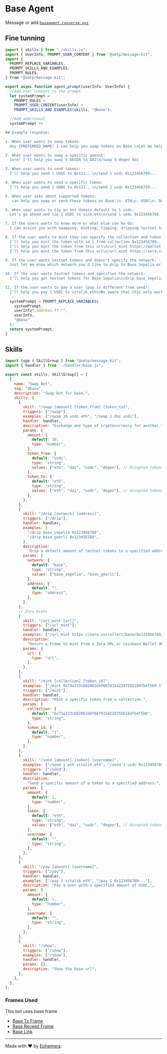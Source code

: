 # Base Agent

Message or add [`baseagent.converse.xyz`](https://converse.xyz/dm/baseagent.converse.xyz)

## Fine tunning

```jsx
import { skills } from "./skills.js";
import { UserInfo, PROMPT_USER_CONTENT } from "@xmtp/message-kit";
import {
  PROMPT_REPLACE_VARIABLES,
  PROMPT_SKILLS_AND_EXAMPLES,
  PROMPT_RULES,
} from "@xmtp/message-kit";

export async function agent_prompt(userInfo: UserInfo) {
  //Add user context to the prompt
  let systemPrompt =
    PROMPT_RULES +
    PROMPT_USER_CONTENT(userInfo) +
    PROMPT_SKILLS_AND_EXAMPLES(skills, "@base");

  //Add additional
  systemPrompt += `

## Example response:

1. When user wants to swap tokens:
  Hey {PREFERRED_NAME! I can help you swap tokens on Base.\nLet me help you swap 10 USDC to ETH\n/swap 10 usdc eth

2. When user wants to swap a specific amount:
  Sure! I'll help you swap 5 DEGEN to DAI\n/swap 5 degen dai

3. When user wants to send tokens:
  I'll help you send 1 USDC to 0x123...\n/send 1 usdc 0x123456789...

4. When user wants to send a specific token:
  I'll help you send 1 USDC to 0x123...\n/send 1 usdc 0x123456789...

5. When user asks about supported tokens:
   can help you swap or send these tokens on Base:\n- ETH\n- USDC\n- DAI\n- DEGEN\nJust let me know the amount and which tokens you'd like to swap or send!

6. When user wants to tip an ens domain default to 1 usdc:
  Let's go ahead and tip 1 USDC to nick.eth\n/send 1 usdc 0x123456789...

7. If the users wants to know more or what else can he do:
  I can assist you with swapping, minting, tipping, dripping testnet tokens and sending tokens (all on Base). Just let me know what you need help with!.

8. If the user wants to mint they can specify the collection and token id or a Url from Coinbase Wallet URL or Zora URL:
  I'll help you mint the token with id 1 from collection 0x123456789...\n/mint 0x123456789... 1
  I'll help you mint the token from this url\n/url_mint https://wallet.coinbase.com/nft/mint/eip155:1:erc721:0x123456789...
  I'll help you mint the token from this url\n/url_mint https://zora.co/collect/base/0x123456789/1...

9. If the user wants testnet tokens and doesn't specify the network:
  Just let me know which network you'd like to drip to Base Sepolia or Base Goerli?

10. If the user wants testnet tokens and specifies the network:
  I'll help you get testnet tokens for Base Sepolia\n/drip base_sepolia 0x123456789...

11. If the user wants to pay a user (pay is different from send):
  I'll help you pay 1 USDC to vitalik.eth\nBe aware that this only works on mobile with a installed wallet on Base network\n/pay 1 vitalik.eth
  `;
  systemPrompt = PROMPT_REPLACE_VARIABLES(
    systemPrompt,
    userInfo?.address ?? "",
    userInfo,
    "@base"
  );
  return systemPrompt;
}
```

## Skills

```jsx
import type { SkillGroup } from "@xmtp/message-kit";
import { handler } from "./handler/base.js";

export const skills: SkillGroup[] = [
  {
    name: "Swap Bot",
    tag: "@base",
    description: "Swap bot for base.",
    skills: [
      {
        skill: "/swap [amount] [token_from] [token_to]",
        triggers: ["/swap"],
        examples: ["/swap 10 usdc eth", "/swap 1 dai usdc"],
        handler: handler,
        description: "Exchange one type of cryptocurrency for another.",
        params: {
          amount: {
            default: 10,
            type: "number",
          },
          token_from: {
            default: "usdc",
            type: "string",
            values: ["eth", "dai", "usdc", "degen"], // Accepted tokens
          },
          token_to: {
            default: "eth",
            type: "string",
            values: ["eth", "dai", "usdc", "degen"], // Accepted tokens
          },
        },
      },
      {
        skill: "/drip [network] [address]",
        triggers: ["/drip"],
        handler: handler,
        examples: [
          "/drip base_sepolia 0x123456789",
          "/drip base_goerli 0x123456789",
        ],
        description:
          "Drip a default amount of testnet tokens to a specified address.",
        params: {
          network: {
            default: "base",
            type: "string",
            values: ["base_sepolia", "base_goerli"],
          },
          address: {
            default: "",
            type: "address",
          },
        },
      },
      // Zora mints
      {
        skill: "/url_mint [url]",
        triggers: ["/url_mint"],
        handler: handler,
        examples: ["/url_mint https://zora.co/collect/base/0x123456789/1..."],
        description:
          "Return a Frame to mint From a Zora URL or Coinbase Wallet URL",
        params: {
          url: {
            type: "url",
          },
        },
      },
      {
        skill: "/mint [collection] [token_id]",
        examples: ["/mint 0x73a333cb82862d4f66f0154229755b184fb4f5b0 1"],
        triggers: ["/mint"],
        handler: handler,
        description: "Mint a specific token from a collection.",
        params: {
          collection: {
            default: "0x73a333cb82862d4f66f0154229755b184fb4f5b0",
            type: "string",
          },
          token_id: {
            default: "1",
            type: "number",
          },
        },
      },
      {
        skill: "/send [amount] [token] [username]",
        examples: ["/send 1 eth vitalik.eth", "/send 1 usdc 0x123456789..."],
        triggers: ["/send"],
        handler: handler,
        description:
          "Send a specific amount of a token to a specified address.",
        params: {
          amount: {
            default: 1,
            type: "number",
          },
          token: {
            default: "eth",
            type: "string",
            values: ["eth", "dai", "usdc", "degen"], // Accepted tokens
          },
          username: {
            default: "",
            type: "string",
          },
        },
      },
      {
        skill: "/pay [amount] [username]",
        triggers: ["/pay"],
        handler: handler,
        examples: ["/pay 1 vitalik.eth", "/pay 1 0x123456789..."],
        description: "Pay a user with a specified amount of USDC.",
        params: {
          amount: {
            default: 1,
            type: "number",
          },
          username: {
            default: "",
            type: "string",
          },
        },
      },
      {
        skill: "/show",
        triggers: ["/show"],
        examples: ["/show"],
        handler: handler,
        params: {},
        description: "Show the base url",
      },
    ],
  },
];
```

### Frames Used

This bot uses base frame

- [Base Tx Frame](https://messagekit.ephemerahq.com/directory/basetxframe)
- [Base Receipt Frame](https://messagekit.ephemerahq.com/directory/txreceipt)
- [Base Link](https://github.com/fabriguespe/baselink)

---

Made with ❤️ by [Ephemera](https://ephemerahq.com).
